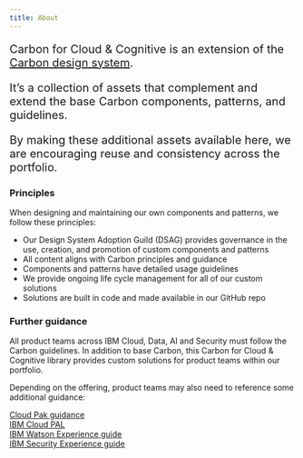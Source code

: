 ```yaml
---
title: About
---
```


<p style="font-size: 20px">Carbon for Cloud &amp; Cognitive is an extension of the <a href="https://www.carbondesignsystem.com/">Carbon design system</a>.</p>
<p style="font-size: 20px">It’s a collection of assets that complement and extend the base Carbon components, patterns, and guidelines. </p>
<p style="font-size: 20px">By making these additional assets available here, we are encouraging reuse and consistency across the portfolio.</p>

### Principles
When designing and maintaining our own components and patterns, we follow these principles: 

- Our Design System Adoption Guild (DSAG) provides governance in the use, creation, and promotion of custom components and patterns
- All content aligns with Carbon principles and guidance
- Components and patterns have detailed usage guidelines
- We provide ongoing life cycle management for all of our custom solutions
- Solutions are built in code and made available in our GitHub repo


### Further guidance
All product teams across IBM Cloud, Data, AI and Security must follow the Carbon
guidelines. In addition to base Carbon, this Carbon for Cloud & Cognitive library provides
custom solutions for product teams within our portfolio.  

Depending on the offering, product teams may also need to reference some additional
guidance: 

[Cloud Pak guidance](/cloud-paks/global-search/usage/)<br />
<a href="https://pages.github.ibm.com/ibmcloud/pal/" target="_blank">IBM Cloud PAL<Launch16 fill="#0F62FE" style="vertical-align:middle; margin: 0 2px 2px 0"/></a><br />
<a href="https://www.ibm.com/brand/systems/watson/">IBM Watson Experience guide<Launch16 fill="#0F62FE" style="vertical-align:middle; margin: 0 2px 2px 0"/></a><br />
<a href="http://security-design-guide.stage1.mybluemix.net/">IBM Security Experience guide<Launch16 fill="#0F62FE" style="vertical-align:middle; margin: 0 2px 2px 0"/></a>
